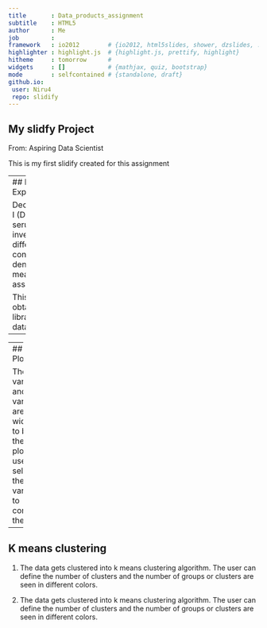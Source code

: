 ```yaml
---
title       : Data_products_assignment
subtitle    : HTML5
author      : Me
job         : 
framework   : io2012        # {io2012, html5slides, shower, dzslides, ...}
highlighter : highlight.js  # {highlight.js, prettify, highlight}
hitheme     : tomorrow      # 
widgets     : []            # {mathjax, quiz, bootstrap}
mode        : selfcontained # {standalone, draft}
github.io:
 user: Niru4
 repo: slidify
---
```


## My slidfy Project

From: Aspiring Data Scientist

This is my first slidify created for this assignment


--- 
## DNASE Experiment


Deoxyribonuclease I (DNase)  in rat serum was investigated in 12 different runs.  The concentration and density were measured in this assay. 

This dataset is obtained from library(datasets), data("DNase")


--- 
  
---
## XY Plot

The X varibale and Y varibale are two widgets to built the XY plot.  The user can select the variables to compare the trend 

---
## K means clustering

1. The data gets clustered into k means clustering algorithm.  The user can define the number of clusters and the number of groups or clusters are seen in different colors.

2. The data gets clustered into k means clustering algorithm.  The user can define the number of clusters and the number of groups or clusters are seen in different colors.